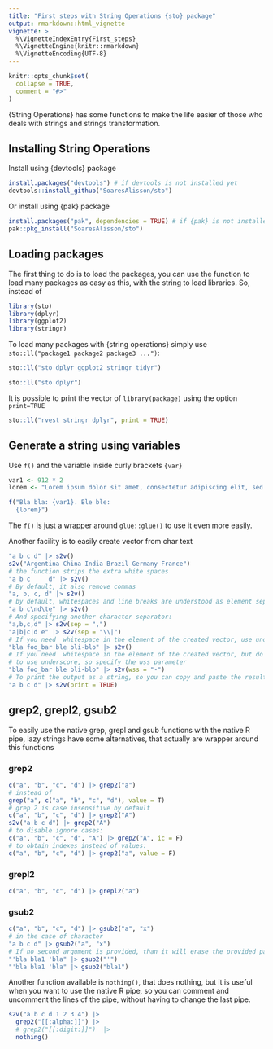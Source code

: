 ```yaml
---
title: "First steps with String Operations {sto} package"
output: rmarkdown::html_vignette
vignette: >
  %\VignetteIndexEntry{First_steps}
  %\VignetteEngine{knitr::rmarkdown}
  %\VignetteEncoding{UTF-8}
---
```


```r
knitr::opts_chunk$set(
  collapse = TRUE,
  comment = "#>"
)
```


{String Operations} has some functions to make the life easier of those who deals with strings and strings transformation.

## Installing String Operations

Install using {devtools} package

```r
install.packages("devtools") # if devtools is not installed yet
devtools::install_github("SoaresAlisson/sto")
```

Or install using {pak} package
```r
install.packages("pak", dependencies = TRUE) # if {pak} is not installed yet
pak::pkg_install("SoaresAlisson/sto")
```


## Loading packages

The first thing to do is to load the packages, you can use the function to load many packages as easy as this, with the string to load libraries. So, instead of

```r
library(sto)
library(dplyr)
library(ggplot2)
library(stringr)
```

To load many packages with {string operations} simply use `sto::ll("package1 package2 package3 ...")`:

```r
sto::ll("sto dplyr ggplot2 stringr tidyr")
```

```r
sto::ll("sto dplyr")
```
It is possible to print the vector of  `library(package)` using the option `print=TRUE`
```r
sto::ll("rvest stringr dplyr", print = TRUE)
```

## Generate a string using variables 

Use `f()` and the variable inside curly brackets `{var}`

```r
var1 <- 912 * 2
lorem <- "Lorem ipsum dolor sit amet, consectetur adipiscing elit, sed do eiusmod tempor incididunt ut labore et dolore magna aliqua."

f("Bla bla: {var1}. Ble ble:
  {lorem}")
```

The `f()` is just a wrapper around `glue::glue()` to use it even more easily.


Another facility is to easily create vector from char text

```r
"a b c d" |> s2v()
s2v("Argentina China India Brazil Germany France")
# the function strips the extra white spaces
"a b c     d" |> s2v()
# By default, it also remove commas
"a, b, c, d" |> s2v()
# by default, whitespaces and line breaks are understood as element separator
"a b c\nd\te" |> s2v()
# And specifying another character separator:
"a,b,c,d" |> s2v(sep = ",")
"a|b|c|d e" |> s2v(sep = "\\|")
# If you need  whitespace in the element of the created vector, use underscore
"bla foo_bar ble bli-blo" |> s2v()
# If you need  whitespace in the element of the created vector, but do not want
# to use underscore, so specify the wss parameter
"bla foo_bar ble bli-blo" |> s2v(wss = "-")
# To print the output as a string, so you can copy and paste the results in your code
"a b c d" |> s2v(print = TRUE)
```



## grep2, grepl2, gsub2
To easily use the native grep, grepl and gsub functions with the native R pipe, lazy strings have some alternatives, that actually are wrapper around this functions

### grep2

```r
c("a", "b", "c", "d") |> grep2("a")
# instead of
grep("a", c("a", "b", "c", "d"), value = T)
# grep 2 is case insensitive by default
c("a", "b", "c", "d") |> grep2("A")
s2v("a b c d") |> grep2("A")
# to disable ignore cases:
c("a", "b", "c", "d", "A") |> grep2("A", ic = F)
# to obtain indexes instead of values:
c("a", "b", "c", "d") |> grep2("a", value = F)
```

### grepl2

```r
c("a", "b", "c", "d") |> grepl2("a")
```

### gsub2

```r
c("a", "b", "c", "d") |> gsub2("a", "x")
# in the case of character
"a b c d" |> gsub2("a", "x")
# If no second argument is provided, than it will erase the provided pattern:
"'bla bla1 'bla" |> gsub2("'")
"'bla bla1 'bla" |> gsub2("bla1")
```
Another function available is `nothing()`, that does nothing, but it is useful when you want to use the native R pipe, so you can comment and uncomment the lines of the pipe, without having to change the last pipe.

```r
s2v("a b c d 1 2 3 4") |>
  grep2("[[:alpha:]]") |>
  # grep2("[[:digit:]]")  |>
  nothing()
```




